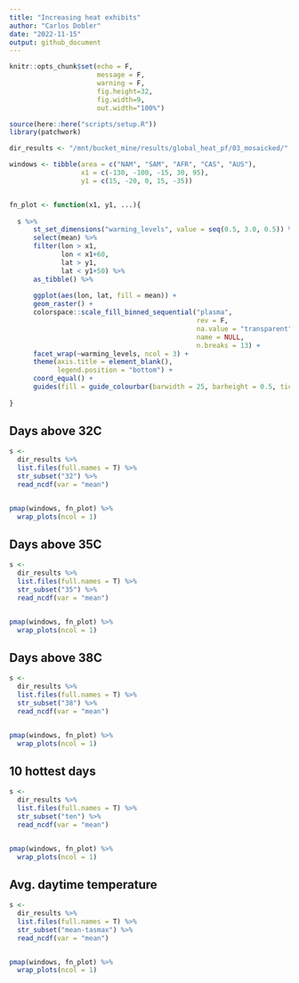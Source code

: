 ```yaml
---
title: "Increasing heat exhibits"
author: "Carlos Dobler"
date: "2022-11-15"
output: github_document
---
```


```r
knitr::opts_chunk$set(echo = F,
                      message = F,
                      warning = F,
                      fig.height=32, 
                      fig.width=9, 
                      out.width="100%")

source(here::here("scripts/setup.R"))
library(patchwork)

dir_results <- "/mnt/bucket_mine/results/global_heat_pf/03_mosaicked/"

windows <- tibble(area = c("NAM", "SAM", "AFR", "CAS", "AUS"),
                  x1 = c(-130, -100, -15, 30, 95),
                  y1 = c(15, -20, 0, 15, -35))


fn_plot <- function(x1, y1, ...){
  
  s %>% 
      st_set_dimensions("warming_levels", value = seq(0.5, 3.0, 0.5)) %>% 
      select(mean) %>% 
      filter(lon > x1,
             lon < x1+60,
             lat > y1,
             lat < y1+50) %>% 
      as_tibble() %>% 
      
      ggplot(aes(lon, lat, fill = mean)) +
      geom_raster() +
      colorspace::scale_fill_binned_sequential("plasma", 
                                               rev = F,
                                               na.value = "transparent",
                                               name = NULL,
                                               n.breaks = 13) +
      facet_wrap(~warming_levels, ncol = 3) +
      theme(axis.title = element_blank(),
            legend.position = "bottom") +
      coord_equal() +
      guides(fill = guide_colourbar(barwidth = 25, barheight = 0.5, ticks = F))
  
}

```


## Days above 32C

```r

s <- 
  dir_results %>% 
  list.files(full.names = T) %>% 
  str_subset("32") %>% 
  read_ncdf(var = "mean")


pmap(windows, fn_plot) %>% 
  wrap_plots(ncol = 1)


```


## Days above 35C

```r

s <- 
  dir_results %>% 
  list.files(full.names = T) %>% 
  str_subset("35") %>% 
  read_ncdf(var = "mean")


pmap(windows, fn_plot) %>% 
  wrap_plots(ncol = 1)


```


## Days above 38C

```r

s <- 
  dir_results %>% 
  list.files(full.names = T) %>% 
  str_subset("38") %>% 
  read_ncdf(var = "mean")


pmap(windows, fn_plot) %>% 
  wrap_plots(ncol = 1)


```


## 10 hottest days

```r

s <- 
  dir_results %>% 
  list.files(full.names = T) %>% 
  str_subset("ten") %>% 
  read_ncdf(var = "mean")


pmap(windows, fn_plot) %>% 
  wrap_plots(ncol = 1)


```


## Avg. daytime temperature

```r

s <- 
  dir_results %>% 
  list.files(full.names = T) %>% 
  str_subset("mean-tasmax") %>% 
  read_ncdf(var = "mean")


pmap(windows, fn_plot) %>% 
  wrap_plots(ncol = 1)


```

